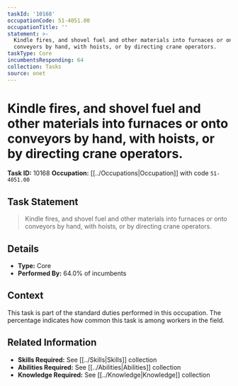 ```yaml
---
taskId: '10168'
occupationCode: 51-4051.00
occupationTitle: ''
statement: >-
  Kindle fires, and shovel fuel and other materials into furnaces or onto
  conveyors by hand, with hoists, or by directing crane operators.
taskType: Core
incumbentsResponding: 64
collection: Tasks
source: onet
---
```

# Kindle fires, and shovel fuel and other materials into furnaces or onto conveyors by hand, with hoists, or by directing crane operators.

**Task ID:** 10168
**Occupation:** [[../Occupations|Occupation]] with code `51-4051.00`

## Task Statement

> Kindle fires, and shovel fuel and other materials into furnaces or onto conveyors by hand, with hoists, or by directing crane operators.

## Details

- **Type:** Core
- **Performed By:** 64.0% of incumbents

## Context

This task is part of the standard duties performed in this occupation. The percentage indicates how common this task is among workers in the field.

## Related Information

- **Skills Required:** See [[../Skills|Skills]] collection
- **Abilities Required:** See [[../Abilities|Abilities]] collection
- **Knowledge Required:** See [[../Knowledge|Knowledge]] collection
